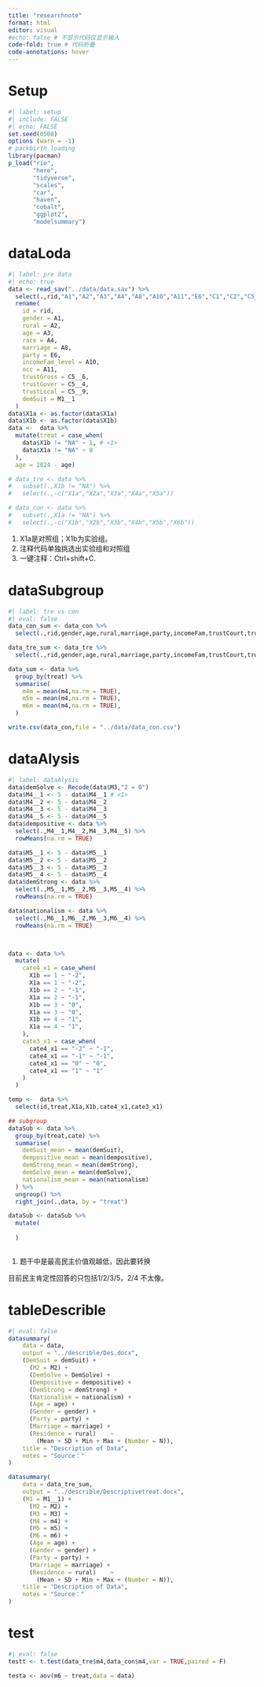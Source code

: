 ```yaml
---
title: "researchnote"
format: html
editor: visual
#echo: false # 不显示代码仅显示输入
code-fold: true # 代码折叠
code-annotations: hover
---
```

# Setup
```r
#| label: setup
#| include: FALSE
#| echo: FALSE
set.seed(0508)
options (warn = -1)
# packbirth loading
library(pacman)
p_load("rio",
       "here",
       "tidyverse",
       "scales",
       "car",
       "haven",
       "cobalt",
       "ggplot2",
       "modelsummary")
```

# dataLoda

```r
#| label: pre data
#| echo: true
data <- read_sav("../data/data.sav") %>%
  select(.,rid,"A1","A2","A3","A4","A8","A10","A11","E6","C1","C2","C5__6","C5__4","C5__9","X1a","X2a","X3a","X4a","X5a","X6a","X1b","X2b","X3b","X4b","X5b","X6b","M1__1","M2","M3","M4__1","M4__2","M4__3","M4__4","M4__5","M4__6","M5__1","M5__2","M5__3","M5__4","M6__1","M6__2","M6__3","M6__4") %>%
  rename(
    id = rid,
    gender = A1,
    rural = A2,
    age = A3,
    race = A4,
    marriage = A8,
    party = E6,
    incomeFam_level = A10,
    occ = A11,
    trustGross = C5__6,
    trustGover = C5__4,
    trustLocal = C5__9,
    demSuit = M1__1
  ) 
data$X1a <- as.factor(data$X1a)
data$X1b <- as.factor(data$X1b)
data <-  data %>%
  mutate(treat = case_when(
    data$X1b != "NA" ~ 1, # <1>
    data$X1a != "NA" ~ 0
  ),
  age = 2024 - age)

# data_tre <- data %>%
#   subset(.,X1b != "NA") %>%
#   select(.,-c("X1a","X2a","X3a","X4a","X5a"))

# data_con <- data %>%
#   subset(.,X1a != "NA") %>%
#   select(.,-c("X1b","X2b","X3b","X4b","X5b","X6b"))


```


::: {.callout-note collapse="true"}
1. X1a是对照组；X1b为实验组。
2. 注释代码单独挑选出实验组和对照组
3. 一键注释：Ctrl+shift+C.
:::




# dataSubgroup

```r
#| label: tre vs con
#| eval: false
data_con_sum <- data_con %>%
  select(.,rid,gender,age,rural,marriage,party,incomeFam,trustCourt,trustGover,trustLocal,M1__1,M2,M3,m4,m5,m6)

data_tre_sum <- data_tre %>%
  select(.,rid,gender,age,rural,marriage,party,incomeFam,trustCourt,trustGover,trustLocal,M1__1,M2,M3,m4,m5,m6)

data_sum <- data %>%
  group_by(treat) %>%
  summarise(
    m4m = mean(m4,na.rm = TRUE),
    m5m = mean(m4,na.rm = TRUE),
    m6m = mean(m4,na.rm = TRUE),
  )

write.csv(data_con,file = "../data/data_con.csv")

```


# dataAlysis
```r
#| label: dataAlysis
data$demSolve <- Recode(data$M3,"2 = 0")
data$M4__1 <- 5 - data$M4__1 # <1>
data$M4__2 <- 5 - data$M4__2
data$M4__3 <- 5 - data$M4__3
data$M4__5 <- 5 - data$M4__5
data$dempositive <- data %>%
  select(.,M4__1,M4__2,M4__3,M4__5) %>%
  rowMeans(na.rm = TRUE) 

data$M5__1 <- 5 - data$M5__1
data$M5__2 <- 5 - data$M5__2
data$M5__3 <- 5 - data$M5__3
data$M5__4 <- 5 - data$M5__4
data$demStrong <- data %>%
  select(.,M5__1,M5__2,M5__3,M5__4) %>%
  rowMeans(na.rm = TRUE) 

data$nationalism <- data %>%
  select(.,M6__1,M6__2,M6__3,M6__4) %>%
  rowMeans(na.rm = TRUE)



data <- data %>%
  mutate(
    cate4_x1 = case_when(
      X1b == 1 ~ "-2",
      X1a == 1 ~ "-2",
      X1b == 2 ~ "-1",
      X1a == 2 ~ "-1",
      X1b == 3 ~ "0",
      X1a == 3 ~ "0",
      X1b == 4 ~ "1",
      X1a == 4 ~ "1",
    ),
    cate3_x1 = case_when(
      cate4_x1 == "-2" ~ "-1",
      cate4_x1 == "-1" ~ "-1",
      cate4_x1 == "0" ~ "0",
      cate4_x1 == "1" ~ "1"
    )
  )

temp <-  data %>%
  select(id,treat,X1a,X1b,cate4_x1,cate3_x1)

## subgroup
dataSub <- data %>%
  group_by(treat,cate) %>%
  summarise(
    demSuit_mean = mean(demSuit),
    dempositive_mean = mean(dempositive),
    demStrong_mean = mean(demStrong),
    demSolve_mean = mean(demSolve),
    nationalism_mean = mean(nationalism)
  ) %>%
  ungroup() %>%
  right_join(.,data, by = "treat")

dataSub <- dataSub %>%
  mutate(
    
  )
  
```
1. 题干中是最高民主价值观越低，因此要转换

::: {.callout-warning collapse="true}
目前民主肯定性回答的只包括1/2/3/5，2/4 不太像。
:::


# tableDescrible

```r
#| eval: false
datasummary(
    data = data,
    output = "../describle/Des.docx",
    (DemSuit = demSuit) +
      (M2 = M2) +
      (DemSolve = DemSolve) +
      (Dempositive = dempositive) +
      (DemStrong = demStrong) +
      (Nationalism = nationalism) + 
      (Age = age) +
      (Gender = gender) +
      (Party = party) +
      (Marriage = marriage) +
      (Residence = rural)    ~
        (Mean + SD + Min + Max + (Number = N)),
    title = "Description of Data",
    notes = "Source："
) 

datasummary(
    data = data_tre_sum,
    output = "../describle/Descriptivetreat.docx",
    (M1 = M1__1) +
      (M2 = M2) +
      (M3 = M3) +
      (M4 = m4) +
      (M5 = m5) +
      (M6 = m6) + 
      (Age = age) +
      (Gender = gender) +
      (Party = party) +
      (Marriage = marriage) +
      (Residence = rural)    ~
        (Mean + SD + Min + Max + (Number = N)),
    title = "Description of Data",
    notes = "Source："
) 
```

# test

```r
#| eval: false
testt <- t.test(data_tre$m4,data_con$m4,var = TRUE,paired = F)

testa <- aov(m6 ~ treat,data = data)
```
